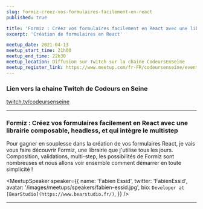 ```yaml
---
slug: formiz-creez-vos-formulaires-facilement-en-react
published: true

title: 'Formiz : Créez vos formulaires facilement en React avec une librairie composable, headless, et qui intègre le multistep'
excerpt: 'Création de formulaires en React'

meetup_date: 2021-04-13
meetup_start_time: 21h00
meetup_end_time: 22h30
meetup_location: Diffusion sur Twitch sur la chaine CodeursEnSeine
meetup_register_link: https://www.meetup.com/fr-FR/codeursenseine/events/277280878/
---
```


### Lien vers la chaine Twitch de Codeurs en Seine

<a href="https://www.twitch.tv/codeursenseine">twitch.tv/codeursenseine</a>

---

### Formiz : Créez vos formulaires facilement en React avec une librairie composable, headless, et qui intègre le multistep

Pour gagner en souplesse dans la création de vos formulaires React, je vais
vous faire découvrir Formiz, une librairie que j'utilise tous les jours.
Composition, validations, multi-step, les possibilités de Formiz sont nombreuses
et nous allons voir ensemble comment démarrer en toute simplicité !

<MeetupSpeaker
  speaker={{
    name: 'Fabien Essid',
    twitter: 'FabienEssid',
    avatar: '/images/meetups/speakers/fabien-essid.jpg',
    bio: `Developer at [BearStudio](https://www.bearstudio.fr/)`,
  }}
/>

---
